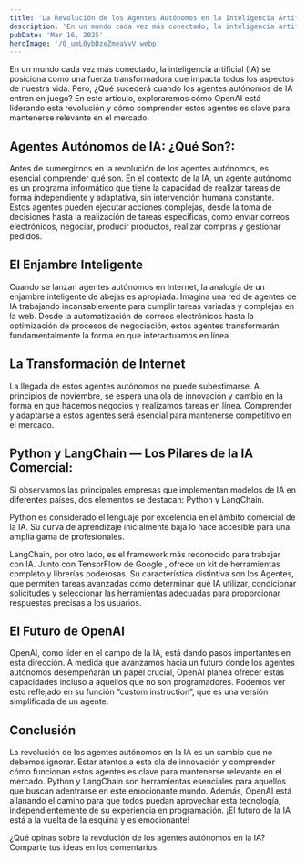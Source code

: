 ```yaml
---
title: 'La Revolución de los Agentes Autónomos en la Inteligencia Artificial: ¿Estás Preparado?'
description: 'En un mundo cada vez más conectado, la inteligencia artificial (IA) se posiciona como una fuerza transformadora que impacta todos los aspectos de nuestra vida'
pubDate: 'Mar 16, 2025'
heroImage: '/0_umL0ybDzeZmeaVvV.webp'
---
```

En un mundo cada vez más conectado, la inteligencia artificial (IA) se posiciona como una fuerza transformadora que impacta todos los aspectos de nuestra vida. Pero, ¿Qué sucederá cuando los agentes autónomos de IA entren en juego? En este artículo, exploraremos cómo OpenAI está liderando esta revolución y cómo comprender estos agentes es clave para mantenerse relevante en el mercado.
<br/>

## Agentes Autónomos de IA: ¿Qué Son?:
Antes de sumergirnos en la revolución de los agentes autónomos, es esencial comprender qué son. En el contexto de la IA, un agente autónomo es un programa informático que tiene la capacidad de realizar tareas de forma independiente y adaptativa, sin intervención humana constante. Estos agentes pueden ejecutar acciones complejas, desde la toma de decisiones hasta la realización de tareas específicas, como enviar correos electrónicos, negociar, producir productos, realizar compras y gestionar pedidos.
<br/>

## El Enjambre Inteligente
Cuando se lanzan agentes autónomos en Internet, la analogía de un enjambre inteligente de abejas es apropiada. Imagina una red de agentes de IA trabajando incansablemente para cumplir tareas variadas y complejas en la web. Desde la automatización de correos electrónicos hasta la optimización de procesos de negociación, estos agentes transformarán fundamentalmente la forma en que interactuamos en línea.
<br/>

## La Transformación de Internet
La llegada de estos agentes autónomos no puede subestimarse. A principios de noviembre, se espera una ola de innovación y cambio en la forma en que hacemos negocios y realizamos tareas en línea. Comprender y adaptarse a estos agentes será esencial para mantenerse competitivo en el mercado.
<br/>

## Python y LangChain — Los Pilares de la IA Comercial:
Si observamos las principales empresas que implementan modelos de IA en diferentes países, dos elementos se destacan: Python y LangChain.

Python es considerado el lenguaje por excelencia en el ámbito comercial de la IA. Su curva de aprendizaje inicialmente baja lo hace accesible para una amplia gama de profesionales.

LangChain, por otro lado, es el framework más reconocido para trabajar con IA. Junto con TensorFlow de Google , ofrece un kit de herramientas completo y librerías poderosas. Su característica distintiva son los Agentes, que permiten tareas avanzadas como determinar qué IA utilizar, condicionar solicitudes y seleccionar las herramientas adecuadas para proporcionar respuestas precisas a los usuarios.
<br/>

## El Futuro de OpenAI
OpenAI, como líder en el campo de la IA, está dando pasos importantes en esta dirección. A medida que avanzamos hacia un futuro donde los agentes autónomos desempeñarán un papel crucial, OpenAI planea ofrecer estas capacidades incluso a aquellos que no son programadores. Podemos ver esto reflejado en su función “custom instruction”, que es una versión simplificada de un agente.
<br/>

## Conclusión
La revolución de los agentes autónomos en la IA es un cambio que no debemos ignorar. Estar atentos a esta ola de innovación y comprender cómo funcionan estos agentes es clave para mantenerse relevante en el mercado. Python y LangChain son herramientas esenciales para aquellos que buscan adentrarse en este emocionante mundo. Además, OpenAI está allanando el camino para que todos puedan aprovechar esta tecnología, independientemente de su experiencia en programación. ¡El futuro de la IA está a la vuelta de la esquina y es emocionante!

¿Qué opinas sobre la revolución de los agentes autónomos en la IA? Comparte tus ideas en los comentarios.